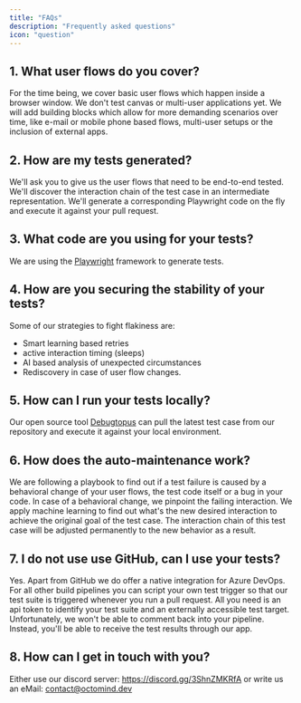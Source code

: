 ```yaml
---
title: "FAQs"
description: "Frequently asked questions"
icon: "question"
---
```


## 1. What user flows do you cover?

For the time being, we cover basic user flows which happen inside a browser window. We don't test canvas or multi-user applications yet.
We will add building blocks which allow for more demanding scenarios over time, like e-mail or mobile phone based flows, multi-user setups or the inclusion of external apps.

## 2. How are my tests generated?

We'll ask you to give us the user flows that need to be end-to-end tested. We'll discover the interaction chain of the test case in an intermediate representation. We'll generate a corresponding Playwright code on the fly and execute it against your pull request.

## 3. What code are you using for your tests?

We are using the [Playwright](https://playwright.dev/) framework to generate tests.

## 4. How are you securing the stability of your tests?

Some of our strategies to fight flakiness are:

- Smart learning based retries
- active interaction timing (sleeps)
- AI based analysis of unexpected circumstances
- Rediscovery in case of user flow changes.

## 5. How can I run your tests locally?

Our open source tool [Debugtopus](https://github.com/OctoMind-dev/debugtopus) can pull the latest test case from our repository and execute it against your local environment.

## 6. How does the auto-maintenance work?

We are following a playbook to find out if a test failure is caused by a behavioral change of your user flows, the test code itself or a bug in your code.
In case of a behavioral change, we pinpoint the failing interaction. We apply machine learning to find out what's the new desired interaction to achieve the original goal of the test case.
The interaction chain of this test case will be adjusted permanently to the new behavior as a result.

## 7. I do not use use GitHub, can I use your tests?

Yes. Apart from GitHub we do offer a native integration for Azure DevOps. For all other build pipelines you can script your own test trigger so that our test suite is triggered whenever you run a pull request.
All you need is an api token to identify your test suite and an externally accessible test target. Unfortunately, we won't be able to comment back into your pipeline.
Instead, you'll be able to receive the test results through our app.

## 8. How can I get in touch with you?

Either use our discord server: https://discord.gg/3ShnZMKRfA
or write us an eMail: contact@octomind.dev

